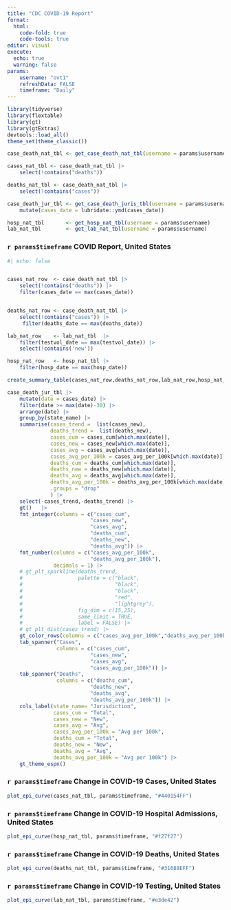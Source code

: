 ```yaml
---
title: "CDC COVID-19 Report"
format: 
  html:
    code-fold: true
    code-tools: true
editor: visual
execute: 
  echo: true
  warning: false 
params:
    username: "ovt1"
    refreshData: FALSE
    timeframe: "Daily"
---
```


```r
library(tidyverse)
library(flextable)
library(gt)
library(gtExtras)
devtools::load_all()
theme_set(theme_classic())
```

```r
case_death_nat_tbl <- get_case_death_nat_tbl(username = params$username)

cases_nat_tbl <- case_death_nat_tbl |> 
    select(!contains("deaths"))

deaths_nat_tbl <- case_death_nat_tbl |> 
    select(!contains("cases"))

case_death_jur_tbl <- get_case_death_juris_tbl(username = params$username) |>  
    mutate(cases_date = lubridate::ymd(cases_date))

hosp_nat_tbl       <- get_hosp_nat_tbl(username = params$username)
lab_nat_tbl        <- get_lab_nat_tbl(username = params$username)
```

### `r params$timeframe` COVID Report, United States

```r
#| echo: false


cases_nat_row  <- case_death_nat_tbl |> 
    select(!contains("deaths")) |>
    filter(cases_date == max(cases_date))


deaths_nat_row <- case_death_nat_tbl |> 
    select(!contains("cases")) |> 
     filter(deaths_date == max(deaths_date))

lab_nat_row    <- lab_nat_tbl  |> 
    filter(testvol_date == max(testvol_date)) |> 
    select(!contains('new'))

hosp_nat_row   <- hosp_nat_tbl |> 
    filter(hosp_date == max(hosp_date))

create_summary_table(cases_nat_row,deaths_nat_row,lab_nat_row,hosp_nat_row) |> flextable()

```

```r
case_death_jur_tbl |>
    mutate(date = cases_date) |> 
    filter(date >= max(date)-30) |> 
    arrange(date) |> 
    group_by(state_name) |> 
    summarise(cases_trend =  list(cases_new),
              deaths_trend =  list(deaths_new),
              cases_cum = cases_cum[which.max(date)],
              cases_new = cases_new[which.max(date)],
              cases_avg = cases_avg[which.max(date)],
              cases_avg_per_100k = cases_avg_per_100k[which.max(date)],
              deaths_cum = deaths_cum[which.max(date)],
              deaths_new = deaths_new[which.max(date)],
              deaths_avg = deaths_avg[which.max(date)],
              deaths_avg_per_100k = deaths_avg_per_100k[which.max(date)],
              .groups = "drop"
              ) |> 
    select(-cases_trend,-deaths_trend) |> 
    gt()   |> 
    fmt_integer(columns = c("cases_cum",
                           "cases_new",
                           "cases_avg",
                           "deaths_cum",
                           "deaths_new",
                           "deaths_avg")) |> 
    fmt_number(columns = c("cases_avg_per_100k",
                           "deaths_avg_per_100k"),
               decimals = 1) |> 
    # gt_plt_sparkline(deaths_trend, 
    #                  palette = c("black", 
    #                              "black", 
    #                              "black", 
    #                              "red", 
    #                              "lightgrey"),
    #                  fig_dim = c(15,25),
    #                  same_limit = TRUE,
    #                  label = FALSE) |> 
    # gt_plt_dist(cases_trend) |> 
    gt_color_rows(columns = c("cases_avg_per_100k","deaths_avg_per_100k")) |> 
    tab_spanner("Cases", 
                columns = c("cases_cum",
                           "cases_new",
                           "cases_avg",
                           "cases_avg_per_100k")) |> 
    tab_spanner("Deaths", 
                columns = c("deaths_cum",
                           "deaths_new",
                           "deaths_avg",
                           "deaths_avg_per_100k")) |> 
    cols_label(state_name= "Jurisdiction",
               cases_cum = "Total",
               cases_new = "New",
               cases_avg = "Avg",
               cases_avg_per_100k = "Avg per 100k",
               deaths_cum = "Total",
               deaths_new = "New",
               deaths_avg = "Avg",
               deaths_avg_per_100k = "Avg per 100k") |> 
    gt_theme_espn()
```

### `r params$timeframe` Change in COVID-19 Cases, United States

```r
plot_epi_curve(cases_nat_tbl, params$timeframe, "#440154FF")
```

### `r params$timeframe` Change in COVID-19 Hospital Admissions, United States

```r
plot_epi_curve(hosp_nat_tbl, params$timeframe, "#f27f27")
```

### `r params$timeframe` Change in COVID-19 Deaths, United States

```r
plot_epi_curve(deaths_nat_tbl, params$timeframe, "#31688EFF")
```

### `r params$timeframe` Change in COVID-19 Testing, United States

```r
plot_epi_curve(lab_nat_tbl, params$timeframe, "#e3de42")
```

